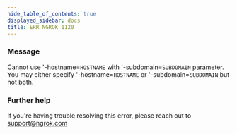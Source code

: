 ```yaml
---
hide_table_of_contents: true
displayed_sidebar: docs
title: ERR_NGROK_1120
---
```


### Message

Cannot use '-hostname=`HOSTNAME` with '-subdomain=`SUBDOMAIN` parameter.
You may either specify '-hostname=`HOSTNAME` or '-subdomain=`SUBDOMAIN` but not both.

### Further help

If you're having trouble resolving this error, please reach out to [support@ngrok.com](mailto:support@ngrok.com?subject=Help%20with%20ERR_NGROK_1120)
